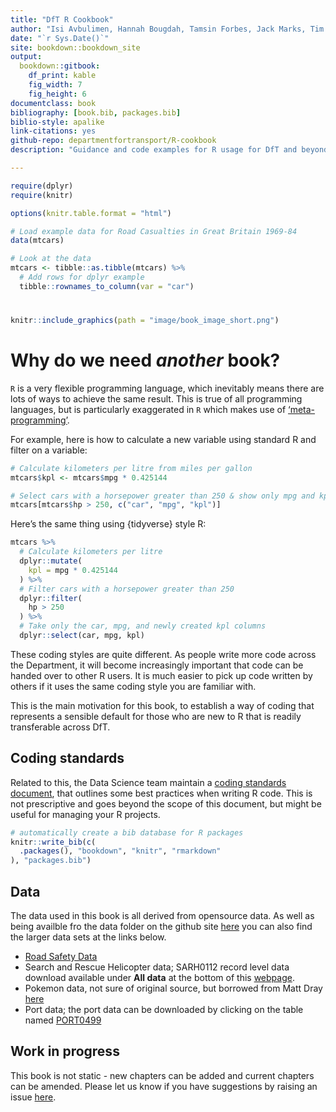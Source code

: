 ```yaml
--- 
title: "DfT R Cookbook"
author: "Isi Avbulimen, Hannah Bougdah, Tamsin Forbes, Jack Marks, Tim Taylor, Francesca Bryden"
date: "`r Sys.Date()`"
site: bookdown::bookdown_site
output: 
  bookdown::gitbook:
    df_print: kable
    fig_width: 7
    fig_height: 6
documentclass: book
bibliography: [book.bib, packages.bib]
biblio-style: apalike
link-citations: yes
github-repo: departmentfortransport/R-cookbook
description: "Guidance and code examples for R usage for DfT and beyond"

---
```


```r
require(dplyr)
require(knitr)

options(knitr.table.format = "html")

# Load example data for Road Casualties in Great Britain 1969-84
data(mtcars)

# Look at the data
mtcars <- tibble::as.tibble(mtcars) %>%
  # Add rows for dplyr example
  tibble::rownames_to_column(var = "car")
```


# {-}

```r
knitr::include_graphics(path = "image/book_image_short.png")
```


# Why do we need _another_ book?

`R` is a very flexible programming language, which inevitably means there are lots of ways to achieve the same result. This is true of all programming languages, but is particularly exaggerated in `R` which makes use of ['meta-programming'](http://adv-r.had.co.nz/). 

For example, here is how to calculate a new variable using standard R and filter on a variable:
```r
# Calculate kilometers per litre from miles per gallon
mtcars$kpl <- mtcars$mpg * 0.425144

# Select cars with a horsepower greater than 250 & show only mpg and kpl columns
mtcars[mtcars$hp > 250, c("car", "mpg", "kpl")]

```

Here's the same thing using {tidyverse} style R:
```r

mtcars %>%
  # Calculate kilometers per litre
  dplyr::mutate(
    kpl = mpg * 0.425144
  ) %>%
  # Filter cars with a horsepower greater than 250
  dplyr::filter(
    hp > 250
  ) %>%
  # Take only the car, mpg, and newly created kpl columns
  dplyr::select(car, mpg, kpl)
```

These coding styles are quite different. As people write more code across the Department, it will become increasingly important that code can be handed over to other R users. It is much easier to pick up code written by others if it uses the same coding style you are familiar with. 

This is the main motivation for this book, to establish a way of coding that represents a sensible default for those who are new to R that is readily transferable across DfT. 


## Coding standards

Related to this, the Data Science team maintain a [coding standards document](https://department-for-transport.github.io/ds-processes/Coding_standards/r.html), that outlines some best practices when writing R code. This is not prescriptive and goes beyond the scope of this document, but might be useful for managing your R projects. 

```r
# automatically create a bib database for R packages
knitr::write_bib(c(
  .packages(), "bookdown", "knitr", "rmarkdown"
), "packages.bib")
```


## Data

The data used in this book is all derived from opensource data. As well as being availble fro the data folder on the github site [here](https://github.com/departmentfortransport/R-cookbook/tree/master/data) you can also find the larger data sets at the links below.

- [Road Safety Data](https://data.gov.uk/dataset/cb7ae6f0-4be6-4935-9277-47e5ce24a11f/road-safety-data)
- Search and Rescue Helicopter data; SARH0112 record level data download available under **All data** at the bottom of this [webpage](https://www.gov.uk/government/statistical-data-sets/search-and-rescue-helicopter-sarh01).
- Pokemon data, not sure of original source, but borrowed from Matt Dray [here](https://github.com/matt-dray/beginner-r-feat-pkmn/tree/master/data)
- Port data; the port data can be downloaded by clicking on the table named [PORT0499](https://www.gov.uk/government/statistical-data-sets/port-and-domestic-waterborne-freight-statistics-port)


## Work in progress

This book is not static - new chapters can be added and current chapters can be amended. Please let us know if you have suggestions by raising an issue [here](https://github.com/department-for-transport/R-cookbook/issues).


